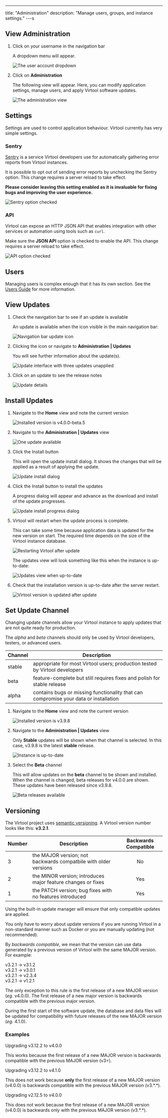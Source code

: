 ---
title: "Administration"
description: "Manage users, groups, and instance settings."
---s

## View Administration

1. Click on your username in the navigation bar

   A dropdown menu will appear.

   ![The user account dropdown](/images/administration/nav.png)

2. Click on **Administration**

   The following view will appear. Here, you can modify application settings, manage
   users, and apply Virtool software updates.

   ![The administration view](/images/administration/administration.png)

## Settings

Settings are used to control application behaviour. Virtool currently has very simple
settings.

### Sentry

[Sentry](https://sentry.io) is a service Virtool developers use for automatically
gathering error reports from Virtool instances.

It is possible to opt out of sending error reports by unchecking the Sentry option. This
change requires a server reload to take effect.

**Please consider leaving this setting enabled as it is invaluable for fixing bugs and
improving the user experience.**

![Sentry option checked](/images/administration/sentry.png)

### API

Virtool can expose an HTTP JSON API that enables integration with other services or
automation using tools such as `curl`.

Make sure the **JSON API** option is checked to enable the API. This change requires a
server reload to take effect.

![API option checked](/images/administration/api.png)

## Users

Managing users is complex enough that it has its own section. See the
[Users Guide](/docs/manual/ug_users) for more information.

## View Updates

1. Check the navigation bar to see if an update is available

   An update is available when the <Icon name="arrow-alt-circle-up" /> icon visible in the
   main navigation bar:

   ![Navigation bar update icon](/images/administration/updates_icon.png)

2. Clicking the <Icon name="arrow-alt-circle-up" /> icon or navigate to
   **Administration | Updates**

   You will see further information about the update(s).

   ![Update interface with three updates unapplied](/images/administration/updates_list.png)

3. Click on an update to see the release notes

   ![Update details](/images/administration/updates_detail.png)

## Install Updates

1. Navigate to the **Home** view and note the current version

   ![Installed version is v4.0.0-beta.5](/images/administration/updates_version_old.png)

2. Navigate to the **Administration | Updates** view

   ![One update available](/images/administration/updates_one_available.png)

3. Click the <DummyButton icon="download">Install</DummyButton> button

   This will open the update install dialog. It shows the changes that will be applied as
   a result of applying the update.

   ![Update install dialog](/images/administration/updates_install_dialog.png)

4. Click the <DummyButton icon="download">Install</DummyButton> button to install the
   updates

   A progress dialog will appear and advance as the download and install of the update
   progresses.

   ![Update install progress dialog](/images/administration/updates_installing.png)

5. Virtool will restart when the update process is complete.

   This can take some time because application data is updated for the new version on
   start. The required time depends on the size of the Virtool instance database.

   ![Restarting Virtool after update](/images/administration/updates_restarting.png)

   The updates view will look something like this when the instance is up-to-date:

   ![Updates view when up-to-date](/images/administration/updates_up_to_date.png)

6. Check that the installation version is up-to-date after the server restart.

   ![Virtool version is updated after update](/images/administration/updates_version.png)

## Set Update Channel

Changing update channels allow your Virtool instance to apply updates that are not quite
ready for production.

The _alpha_ and _beta_ channels should only be used by Virtool developers, testers, or
advanced users.

| Channel | Description                                                                          |
| ------- | ------------------------------------------------------------------------------------ |
| stable  | appropriate for most Virtool users; production tested by Virtool developers          |
| beta    | feature-complete but still requires fixes and polish for stable release              |
| alpha   | contains bugs or missing functionality that can compromise your data or installation |

1. Navigate to the **Home** view and note the current version

   ![Installed version is v3.9.8](/images/administration/updates_version_398.png)

2. Navigate to the **Administration | Updates** view

   Only **Stable** updates will be shown when that channel is selected. In this case,
   v3.9.8 is the latest **stable** release.

   ![Instance is up-to-date](/images/administration/updates_stable.png)

3. Select the **Beta** channel

   This will allow updates on the **beta** channel to be shown and installed. When the
   channel is changed, beta releases for v4.0.0 are shown. These updates have been
   released since v3.9.8.

   ![Beta releases available](/images/administration/updates_beta.png)

## Versioning

The Virtool project uses [semantic versioning](https://semver.org/). A Virtool version
number looks like this: **v3.2.1**.

| Number | Description                                                     | Backwards Compatible |
| ------ | --------------------------------------------------------------- | :------------------: |
| 3      | the MAJOR version; not backwards compatbile with older versions |          No          |
| 2      | the MINOR version; introduces major feature changes or fixes    |         Yes          |
| 1      | the PATCH version; bug fixes with no features introduced        |         Yes          |

<Note>

Using the built-in update manager will ensure that only compatible updates are applied.

You only have to worry about update versions if you are running Virtool in a non-standard
manner such as Docker or you are manually updating (not recommended).

</Note>

By _backwards compatible_, we mean that the version can use data generated by a previous
version of Virtool with the same MAJOR version. For example:

<div>
  <Icon name="check-circle" color="green" /> v3.2.1 → v3.1.2
</div>

<div>
  <Icon name="check-circle" color="green" /> v3.2.1 → v3.0.1
</div>

<div>
  <Icon name="times-circle" color="red" /> v3.2.1 → v2.3.4
</div>

<div>
  <Icon name="times-circle" color="red" /> v3.2.1 → v1.2.1
</div>

The only exception to this rule is the first release of a new MAJOR version
(_eg_. v4.0.0). The first release of a new major version is backwards compatible with the
previous major version.

During the first start of the software update, the database and data files will be updated
for compatibility with future releases of the new MAJOR version (_eg._ 4.1.0).

### Examples

<Icon name="check-circle" color="green" /> Upgrading v3.12.2 to v4.0.0

This works because the first release of a new MAJOR version is backwards compatible with
the previous MAJOR version (v3=).

<Icon name="times-circle" color="red" /> Upgrading v3.12.2 to v4.1.0

This does not work because **only** the first release of a new MAJOR version (v4.0.0) is
backwards compatible with the previous MAJOR version (v3.\*.\*).

<Icon name="times-circle" color="red" /> Upgrading v2.12.5 to v4.0.0

This does not work because the first release of a new MAJOR version (v4.0.0) is backwards
only with the previous MAJOR version (v3.\*.\*).
